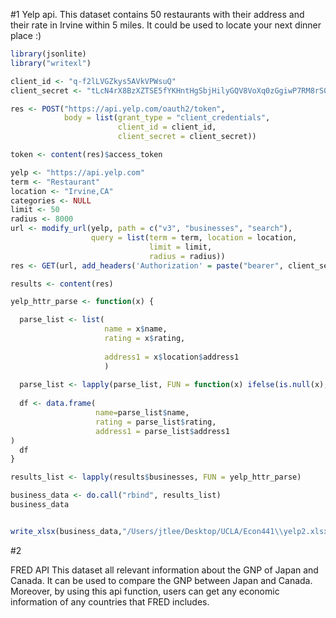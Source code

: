 #1
Yelp api.
This dataset contains 50 restaurants with their address and their rate in Irvine within 5 miles. It could be used to locate your next dinner place :)
```r
library(jsonlite)
library("writexl")

client_id <- "q-f2lLVGZkys5AVkVPWsuQ"
client_secret <- "tLcN4rX8BzXZTSE5fYKHntHgSbjHilyGQV8VoXq0zGgiwP7RM8rS0PCOuRyRpn6UkMsEE9gnXWqEs2V32IreXfwVjao7iiAgKeJQ85u2n_mbuZn3-Tuq3R7qs4CPX3Yx"

res <- POST("https://api.yelp.com/oauth2/token",
            body = list(grant_type = "client_credentials",
                        client_id = client_id,
                        client_secret = client_secret))

token <- content(res)$access_token

yelp <- "https://api.yelp.com"
term <- "Restaurant"
location <- "Irvine,CA"
categories <- NULL
limit <- 50
radius <- 8000
url <- modify_url(yelp, path = c("v3", "businesses", "search"),
                  query = list(term = term, location = location, 
                               limit = limit,
                               radius = radius))
res <- GET(url, add_headers('Authorization' = paste("bearer", client_secret)))

results <- content(res)

yelp_httr_parse <- function(x) {

  parse_list <- list(
                     name = x$name, 
                     rating = x$rating, 
                      
                     address1 = x$location$address1 
                     )
  
  parse_list <- lapply(parse_list, FUN = function(x) ifelse(is.null(x), "", x))
  
  df <- data.frame(
                   name=parse_list$name, 
                   rating = parse_list$rating, 
                   address1 = parse_list$address1 
)
  df
}

results_list <- lapply(results$businesses, FUN = yelp_httr_parse)

business_data <- do.call("rbind", results_list)
business_data


write_xlsx(business_data,"/Users/jtlee/Desktop/UCLA/Econ441\\yelp2.xlsx")
```

#2

FRED API
This dataset all relevant information about the GNP of Japan and Canada. It can be used to compare the GNP between Japan and Canada. Moreover, by using this api function, users can get any economic information of any countries that FRED includes.

